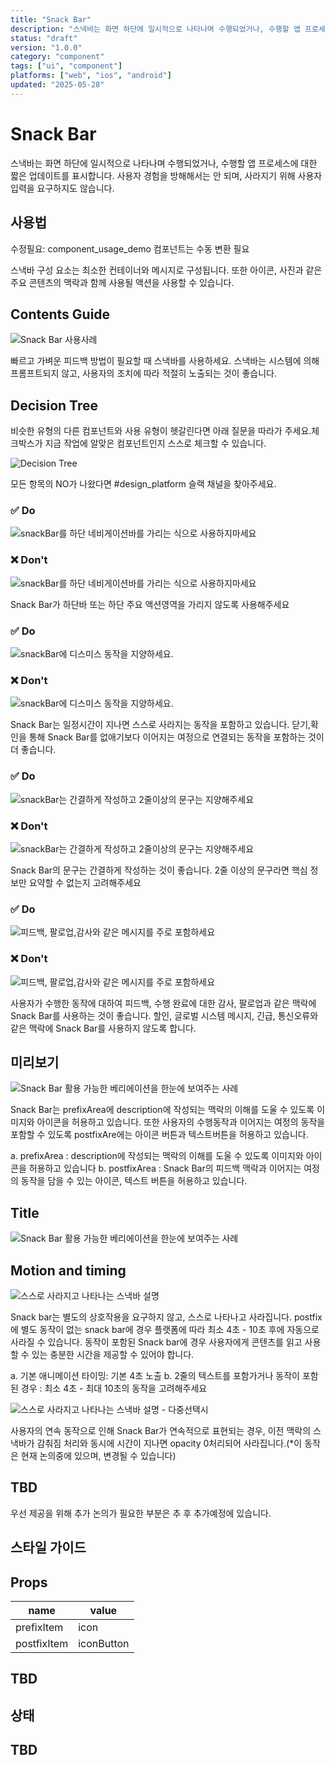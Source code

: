 ```yaml
---
title: "Snack Bar"
description: "스낵바는 화면 하단에 일시적으로 나타나며 수행되었거나, 수행할 앱 프로세스에 대한 짧은 업데이트를 표시합니다. 사용자 경험을 방해해서는 안 되며, 사라지기 위해 사용자 입력을 요구하지도 않습니다."
status: "draft"
version: "1.0.0"
category: "component"
tags: ["ui", "component"]
platforms: ["web", "ios", "android"]
updated: "2025-05-28"
---
```


# Snack Bar

스낵바는 화면 하단에 일시적으로 나타나며 수행되었거나, 수행할 앱 프로세스에 대한 짧은 업데이트를 표시합니다. 사용자 경험을 방해해서는 안 되며, 사라지기 위해 사용자 입력을 요구하지도 않습니다.

## 사용법


수정필요: component_usage_demo 컴포넌트는 수동 변환 필요 


스낵바 구성 요소는 최소한 컨테이너와 메시지로 구성됩니다. 또한 아이콘, 사진과 같은 주요 콘텐츠의 맥락과 함께 사용될 액션을 사용할 수 있습니다.


## Contents Guide


![Snack Bar 사용사례](/images/components/snack-bar/us-snack-bar-00.jpg)


빠르고 가벼운 피드백 방법이 필요할 때 스낵바를 사용하세요. 스낵바는 시스템에 의해 프롬프트되지 않고, 사용자의 조치에 따라 적절히 노출되는 것이 좋습니다.


## Decision Tree


비슷한 유형의 다른 컴포넌트와 사용 유형이 헷갈린다면 아래 질문을 따라가 주세요.체크박스가 지금 작업에 알맞은 컴포넌트인지 스스로 체크할 수 있습니다. 


![Decision Tree](/images/components/snack-bar/us-snack-bar-01-dt.jpg)


모든 항목의 NO가 나왔다면  #design_platform 슬랙 채널을 찾아주세요.


### ✅ Do

![snackBar를 하단 네비게이션바를 가리는 식으로 사용하지마세요](/images/components/snack-bar/us-snack-bar-03-do.jpg)

### ❌ Don't

![snackBar를 하단 네비게이션바를 가리는 식으로 사용하지마세요](/images/components/snack-bar/us-snack-bar-03-dont.jpg)


Snack Bar가 하단바 또는 하단 주요 액션영역을 가리지 않도록 사용해주세요


### ✅ Do

![snackBar에 디스미스 동작을 지양하세요.](/images/components/snack-bar/us-snack-bar-04-do.jpg)

### ❌ Don't

![snackBar에 디스미스 동작을 지양하세요.](/images/components/snack-bar/us-snack-bar-04-dont.jpg)


Snack Bar는 일정시간이 지나면 스스로 사라지는 동작을 포함하고 있습니다. 닫기,확인을 통해 Snack Bar를 없애기보다 이어지는 여정으로 연결되는 동작을 포함하는 것이 더 좋습니다.


### ✅ Do

![snackBar는 간결하게 작성하고 2줄이상의 문구는 지양해주세요](/images/components/snack-bar/us-snack-bar-05-do.jpg)

### ❌ Don't

![snackBar는 간결하게 작성하고 2줄이상의 문구는 지양해주세요](/images/components/snack-bar/us-snack-bar-05-dont.jpg)


Snack Bar의 문구는 간결하게 작성하는 것이 좋습니다. 2줄 이상의 문구라면 핵심 정보만 요약할 수 없는지 고려해주세요


### ✅ Do

![피드백, 팔로업,감사와 같은 메시지를 주로 포함하세요](/images/components/snack-bar/us-snack-bar-06-do.jpg)

### ❌ Don't

![피드백, 팔로업,감사와 같은 메시지를 주로 포함하세요](/images/components/snack-bar/us-snack-bar-06-dont.jpg)


사용자가 수행한 동작에 대하여 피드백, 수행 완료에 대한 감사, 팔로업과 같은 맥락에 Snack Bar를 사용하는 것이 좋습니다. 할인, 글로벌 시스템 메시지, 긴급, 통신오류와 같은 맥락에 Snack Bar를 사용하지 않도록 합니다.


## 미리보기


![Snack Bar 활용 가능한 베리에이션을 한눈에 보여주는 사례](/images/components/snack-bar/pv-snackbar-00.jpg)


Snack Bar는 prefixArea에 description에 작성되는 맥락의 이해를 도울 수 있도록 이미지와 아이콘을 허용하고 있습니다. 또한 사용자의 수행동작과 이어지는 여정의 동작을 포함할 수 있도록 postfixAre에는 아이콘 버튼과 텍스트버튼을 허용하고 있습니다.


a. prefixArea : description에 작성되는 맥락의 이해를 도울 수 있도록 이미지와 아이콘을 허용하고 있습니다
b. postfixArea : Snack Bar의 피드백 맥락과 이어지는 여정의 동작을 담을 수 있는 아이콘, 텍스트 버튼을 허용하고 있습니다.


## Title


![Snack Bar 활용 가능한 베리에이션을 한눈에 보여주는 사례](/images/components/snack-bar/pv-snackbar-02.jpg)



## Motion and timing


![스스로 사라지고 나타나는 스낵바 설명](/images/components/snack-bar/pv-snack-bar-00.gif)


Snack bar는 별도의 상호작용을 요구하지 않고, 스스로 나타나고 사라집니다. postfix에 별도 동작이 없는 snack bar에 경우 플랫폼에 따라 최소 4초 - 10초 후에 자동으로 사라질 수 있습니다. 동작이 포함된 Snack bar에 경우 사용자에게 콘텐츠를 읽고 사용할 수 있는 충분한 시간을 제공할 수 있어야 합니다.


a. 기본 애니메이션 타이밍: 기본 4초 노출
b. 2줄의 텍스트를 포함가거나 동작이 포함된 경우 : 최소 4초 - 최대 10초의 동작을 고려해주세요


![스스로 사라지고 나타나는 스낵바 설명 - 다중선택시](/images/components/snack-bar/pv-snack-bar-01.gif)


사용자의 연속 동작으로 인해 Snack Bar가 연속적으로 표현되는 경우, 이전 맥락의 스낵바가 감춰짐 처리와 동시에 시간이 지나면 opacity 0처리되어 사라집니다.(*이 동작은 현재 논의중에 있으며, 변경될 수 있습니다)


## TBD


우선 제공을 위해 추가 논의가 필요한 부분은 추 후 추가예정에 있습니다.



## 스타일 가이드


## Props


| name | value |
| --- | --- |
| prefixItem | icon | image  |
| postfixItem | iconButton | textButton |


## TBD



## 상태


## TBD


